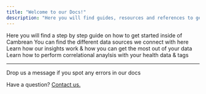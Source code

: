 ```yaml
---
title: "Welcome to our Docs!"
description: "Here you will find guides, resources and references to get the most out of Cambrean."
---
```

<CardGroup>
  <Card title="Getting Started" icon="wand-magic-sparkles" [link to Getting Started](/Getting Started)>
    Here you will find a step by step guide on how to get started inside of Cambrean
  </Card>
  <Card title="Integrations" icon="plug" href="https://mintlify.com/docs/settings/global">
    You can find the different data sources we connect with here
  </Card>
  <Card title="Insights" icon="brain" href="https://mintlify.com/docs/settings/page">
    Learn how our insights work & how you can get the most out of your data
  </Card>
  <Card title="Lab Mode" icon="vial" href="https://mintlify.com/docs/components/overview">
    Learn how to perform correlational anaylsis with your health data & tags
  </Card>
</CardGroup>

---

<Tip>
Drop us a message if you spot any errors in our docs
</Tip>


Have a question? <a href="mailto:hello@cambrean.com.com">Contact us.</a>


